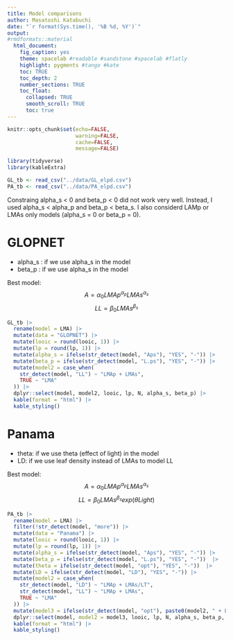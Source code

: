 ```yaml
---
title: Model comparisons
author: Masatoshi Katabuchi
date: "`r format(Sys.time(), '%B %d, %Y')`"
output:
#rmdformats::material
  html_document:
    fig_caption: yes
    theme: spacelab #readable #sandstone #spacelab #flatly
    highlight: pygments #tango #kate
    toc: TRUE
    toc_depth: 2
    number_sections: TRUE
    toc_float:
      collapsed: TRUE
      smooth_scroll: TRUE
      toc: true
---
```


```r
knitr::opts_chunk$set(echo=FALSE,
                      warning=FALSE,
                      cache=FALSE,
                      message=FALSE)
```

```r
library(tidyverse)
library(kableExtra)
```

```r
GL_tb <- read_csv("../data/GL_elpd.csv")
PA_tb <- read_csv("../data/PA_elpd.csv")
```

Constraing alpha_s < 0 and beta_p < 0 did not work very well.
Instead, I used alpha_s < alpha_p and  beta_p < beta_s.
I also considerd LAMp or LMAs only models (alpha_s = 0 or beta_p = 0).

# GLOPNET

- alpha_s : if we use alpha_s in the model
- beta_p : if we use alpha_s in the model

Best model:
$$
A = \alpha_0 LMAp^{\alpha_p}LMAs^{\alpha_s}
$$
$$
LL = \beta_0 LMAs^{\beta_s}
$$

```r
GL_tb |>
  rename(model = LMA) |>
  mutate(data = "GLOPNET") |>
  mutate(looic = round(looic, 1)) |>
  mutate(lp = round(lp, 1)) |>
  mutate(alpha_s = ifelse(str_detect(model, "Aps"), "YES", "-")) |>
  mutate(beta_p = ifelse(str_detect(model, "L.ps"), "YES", "-")) |>
  mutate(model2 = case_when(
    str_detect(model, "LL") ~ "LMAp + LMAs",
    TRUE ~ "LMA"
  )) |>
  dplyr::select(model, model2, looic, lp, N, alpha_s, beta_p) |>
  kable(format = "html") |>
  kable_styling()
```

# Panama

- theta: if we use theta (effect of light) in the model
- LD: if we use leaf density instead of LMAs to model LL

Best model:
$$
A = \alpha_0 LMAp^{\alpha_p}LMAs^{\alpha_s}
$$
$$
LL = \beta_0 LMAs^{\beta_s} exp(\theta Light)
$$


```r
PA_tb |>
  rename(model = LMA) |>
  filter(!str_detect(model, "more")) |>
  mutate(data = "Panama") |>
  mutate(looic = round(looic, 1)) |>
  mutate(lp = round(lp, 1)) |>
  mutate(alpha_s = ifelse(str_detect(model, "Aps"), "YES", "-")) |>
  mutate(beta_p = ifelse(str_detect(model, "L.ps"), "YES", "-"))  |>
  mutate(theta = ifelse(str_detect(model, "opt"), "YES", "-"))  |>
  mutate(LD = ifelse(str_detect(model, "LD"), "YES", "-")) |>
  mutate(model2 = case_when(
    str_detect(model, "LD") ~ "LMAp + LMAs/LT",
    str_detect(model, "LL") ~ "LMAp + LMAs",
    TRUE ~ "LMA"
  )) |>
  mutate(model3 = ifelse(str_detect(model, "opt"), paste0(model2, " + Light"), model2)) |>
  dplyr::select(model, model2 = model3, looic, lp, N, alpha_s, beta_p, theta, LD) |>
  kable(format = "html") |>
  kable_styling()
```
